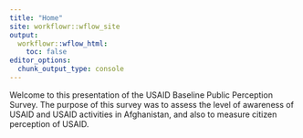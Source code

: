 ```yaml
---
title: "Home"
site: workflowr::wflow_site
output:
  workflowr::wflow_html:
    toc: false
editor_options:
  chunk_output_type: console
---
```


Welcome to this presentation of the USAID Baseline Public Perception Survey. The purpose of this survey was to assess the level of awareness of USAID and USAID activities in Afghanistan, and also to measure citizen perception of USAID.



